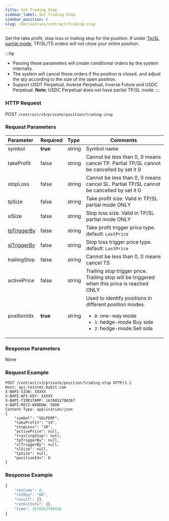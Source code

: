 ```yaml
---
title: Set Trading Stop
sidebar_label: Set Trading Stop
sidebar_position: 6
slug: /derivatives/contract/trading-stop
---
```



Set the take profit, stop loss or trailing stop for the position. If under [Tp/SL partial mode](tpsl-mode#), TP/SL/TS orders will not close your entire position.

:::tip
* Passing these parameters will create conditional orders by the system internally.
* The system will cancel these orders if the position is closed, and adjust the qty according to the size of the open position.
* Support USDT Perpetual, Inverse Perpetual, Inverse Future and USDC Perpetual. **Note:** USDC Perpetual does not have partial TP/SL mode.
:::

### HTTP Request
POST `/contract/v3/private/position/trading-stop`

### Request Parameters
| Parameter | Required | Type | Comments|
|:----- |:-------|:-----|------ |
|symbol |**true** |string |Symbol name|
|takeProfit |false |string |Cannot be less than 0, 0 means cancel TP. Partial TP/SL cannot be cancelled by set it 0 |
|stopLoss |false |string |Cannot be less than 0, 0 means cancel SL. Partial TP/SL cannot be cancelled by set it 0|
|tpSize |false |string |Take profit size. Valid in TP/SL partial mode ONLY |
|slSize |false |string |Stop loss size. Valid in TP/SL partial mode ONLY|
|[tpTriggerBy](../enum#triggerby) |false |string |Take profit trigger price type. default: `LastPrice` |
|[slTriggerBy](../enum#triggerby) |false |string |Stop loss trigger price type. default: `LastPrice` |
|trailingStop |false |string |Cannot be less than 0, 0 means cancel TS |
|activePrice |false |string |Trailing stop trigger price. Trailing stop will be triggered when this price is reached ONLY |
|positionIdx |**true** |string |Used to identify positions in different position modes. <ul><li>`0`: one-way mode</li><li>`1`: hedge-mode Buy side</li><li>`2`: hedge-mode Sell side</li> </ul>|

### Response Parameters
None

### Request Example

<Tabs>
<TabItem value="console" label="Console">

```http
POST /contract/v3/private/position/trading-stop HTTP/1.1
Host: api-testnet.bybit.com
X-BAPI-SIGN: XXXXX
X-BAPI-API-KEY: XXXXX
X-BAPI-TIMESTAMP: 1670852788387
X-BAPI-RECV-WINDOW: 5000
Content-Type: application/json
{
    "symbol": "SOLPERP",
    "takeProfit": "19",
    "stopLoss": "10",
    "activePrice": null,
    "trailingStop": null,
    "tpTriggerBy": null,
    "slTriggerBy": null,
    "slSize": null,
    "tpSize": null,
    "positionIdx": 0
}
```

</TabItem>
</Tabs>

### Response Example

<Tabs>
<TabItem value="js linear" label="linear">

```javascript
{
    "retCode": 0,
    "retMsg": "OK",
    "result": {},
    "retExtInfo": {},
    "time": 1670852788558
}
```
</TabItem>
</Tabs>